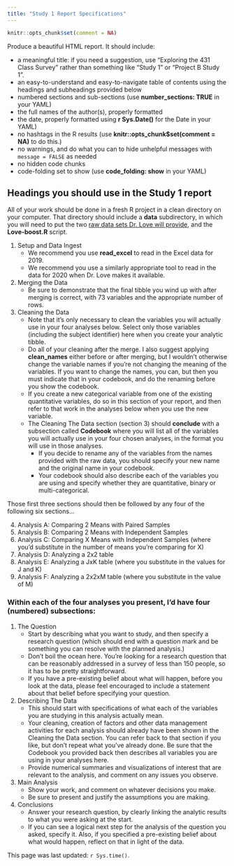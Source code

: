 ```yaml
---
title: "Study 1 Report Specifications"
---
```


```r
knitr::opts_chunk$set(comment = NA)
```

Produce a beautiful HTML report. It should include:

- a meaningful title: if you need a suggestion, use "Exploring the 431 Class Survey" rather than something like "Study 1" or "Project B Study 1".
- an easy-to-understand and easy-to-navigate table of contents using the headings and subheadings provided below
- numbered sections and sub-sections (use **number_sections: TRUE** in your YAML)
- the full names of the author(s), properly formatted
- the date, properly formatted using **r Sys.Date()** for the Date in your YAML)
- no hashtags in the R results (use **knitr::opts_chunk$set(comment = NA)** to do this.)
- no warnings, and do what you can to hide unhelpful messages with `message = FALSE` as needed
- no hidden code chunks
- code-folding set to show (use **code_folding: show** in your YAML)

## Headings you should use in the Study 1 report

All of your work should be done in a fresh R project in a clean directory on your computer. That directory should include a **data** subdirectory, in which you will need to put the two [raw data sets Dr. Love will provide](survey3.html), and the **Love-boost.R** script.

1. Setup and Data Ingest
    - We recommend you use **read_excel** to read in the Excel data for 2019.
    - We recommend you use a similarly appropriate tool to read in the data for 2020 when Dr. Love makes it available.
2. Merging the Data
    - Be sure to demonstrate that the final tibble you wind up with after merging is correct, with 73 variables and the appropriate number of rows.
3. Cleaning the Data 
    - Note that it's only necessary to clean the variables you will actually use in your four analyses below. Select only those variables (including the subject identifier) here when you create your analytic tibble.
    - Do all of your cleaning after the merge. I also suggest applying **clean_names** either before or after merging, but I wouldn't otherwise change the variable names if you're not changing the meaning of the variables. If you want to change the names, you can, but then you must indicate that in your codebook, and do the renaming before you show the codebook.
    - If you create a new categorical variable from one of the existing quantitative variables, do so in this section of your report, and then refer to that work in the analyses below when you use the new variable.
    - The Cleaning The Data section (section 3) should **conclude** with a subsection called **Codebook** where you will list all of the variables you will actually use in your four chosen analyses, in the format you will use in those analyses. 
        - If you decide to rename any of the variables from the names provided with the raw data, you should specify your new name and the original name in your codebook. 
        - Your codebook should also describe each of the variables you are using and specify whether they are quantitative, binary or multi-categorical.

Those first three sections should then be followed by any four of the following six sections...

4. Analysis A: Comparing 2 Means with Paired Samples
5. Analysis B: Comparing 2 Means with Independent Samples
6. Analysis C: Comparing X Means with Independent Samples (where you'd substitute in the number of means you're comparing for X)
7. Analysis D: Analyzing a 2x2 table
8. Analysis E: Analyzing a JxK table (where you substitute in the values for J and K)
9. Analysis F: Analyzing a 2x2xM table (where you substitute in the value of M)

### Within each of the four analyses you present, I'd have four (numbered) subsections:

1. The Question
    - Start by describing what you want to study, and then specify a research question (which should end with a question mark and be something you can resolve with the planned analysis.)
    - Don't boil the ocean here. You're looking for a research question that can be reasonably addressed in a survey of less than 150 people, so it has to be pretty straightforward.
    - If you have a pre-existing belief about what will happen, before you look at the data, please feel encouraged to include a statement about that belief before specifying your question.
2. Describing The Data 
    - This should start with specifications of what each of the variables you are studying in this analysis actually mean.
    - Your cleaning, creation of factors and other data management activities for each analysis should already have been shown in the Cleaning the Data section. You can refer back to that section if you like, but don't repeat what you've already done. Be sure that the Codebook you provided back then describes all variables you are using in your analyses here.
    - Provide numerical summaries and visualizations of interest that are relevant to the analysis, and comment on any issues you observe.
3. Main Analysis
    - Show your work, and comment on whatever decisions you make.
    - Be sure to present and justify the assumptions you are making.
4. Conclusions
    - Answer your research question, by clearly linking the analytic results to what you were asking at the start. 
    - If you can see a logical next step for the analysis of the question you asked, specify it. Also, if you specified a pre-existing belief about what would happen, reflect on that in light of the data.


This page was last updated: `r Sys.time()`.
